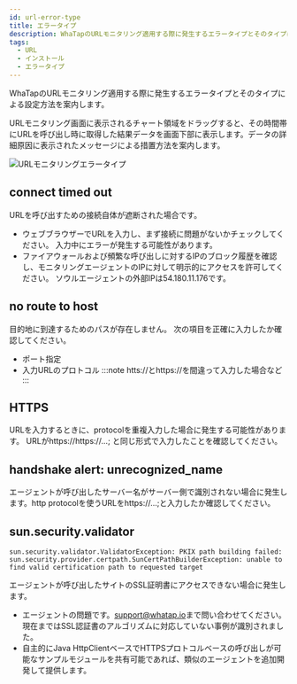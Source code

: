 ```yaml
---
id: url-error-type
title: エラータイプ
description: WhaTapのURLモニタリング適用する際に発生するエラータイプとそのタイプによる設定方法を案内します。
tags:
  - URL
  - インストール
  - エラータイプ
---
```


WhaTapのURLモニタリング適用する際に発生するエラータイプとそのタイプによる設定方法を案内します。

URLモニタリング画面に表示されるチャート領域をドラッグすると、その時間帯にURLを呼び出し時に取得した結果データを画面下部に表示します。データの詳細原因に表示されたメッセージによる措置方法を案内します。

![URLモニタリングエラータイプ](/img/url-error-type.png)

## connect timed out

URLを呼び出すための接続自体が遮断された場合です。

-   ウェブブラウザーでURLを入力し、まず接続に問題がないかチェックしてください。 入力中にエラーが発生する可能性があります。
-   ファイアウォールおよび頻繁な呼び出しに対するIPのブロック履歴を確認し、モニタリングエージェントのIPに対して明示的にアクセスを許可してください。 ソウルエージェントの外部IPは54.180.11.176です。

## no route to host

目的地に到達するためのパスが存在しません。 次の項目を正確に入力したか確認してください。

-   ポート指定
-   入力URLのプロトコル
    :::note
    htts://とhttps://を間違って入力した場合など
    :::

## HTTPS

URLを入力するときに、protocolを重複入力した場合に発生する可能性があります。 URLがhttps://https://…​; と同じ形式で入力したことを確認してください。

## handshake alert: unrecognized_name

エージェントが呼び出したサーバー名がサーバー側で識別されない場合に発生します。http protocolを使うURLをhttps://…​;と入力したか確認してください。

## sun.security.validator

```text
sun.security.validator.ValidatorException: PKIX path building failed:
sun.security.provider.certpath.SunCertPathBuilderException: unable to find valid certification path to requested target
```

エージェントが呼び出したサイトのSSL証明書にアクセスできない場合に発生します。

-   エージェントの問題です。[support@whatap.io](mailto:support@whatap.io)まで問い合わせてください。 現在まではSSL認証書のアルゴリズムに対応していない事例が識別されました。
-   自主的にJava HttpClientベースでHTTPSプロトコルベースの呼び出しが可能なサンプルモジュールを共有可能であれば、類似のエージェントを追加開発して提供します。
